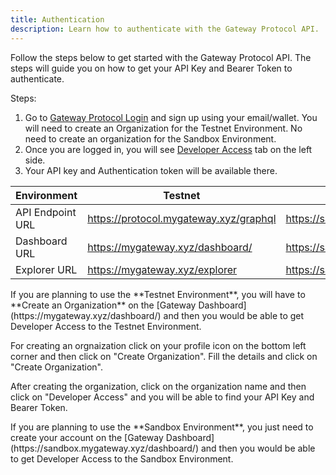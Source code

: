 ```yaml
---
title: Authentication
description: Learn how to authenticate with the Gateway Protocol API.
---
```


Follow the steps below to get started with the Gateway Protocol API. The steps will guide you on how to get your API Key and Bearer Token to authenticate.

Steps:

1. Go to [Gateway Protocol Login](https://mygateway.xyz/login) and sign up using your email/wallet. You will need to create an Organization for the Testnet Environment. No need to create an organization for the Sandbox Environment.
2. Once you are logged in, you will see [Developer Access](https://mygateway.xyz/dashboard/user/developer-access) tab on the left side.
3. Your API key and Authentication token will be available there.

| Environment      | Testnet                                | Sandbox                                        |
| ---------------- | -------------------------------------- | ---------------------------------------------- |
| API Endpoint URL | https://protocol.mygateway.xyz/graphql | https://sandbox.protocol.mygateway.xyz/graphql |
| Dashboard URL    | https://mygateway.xyz/dashboard/       | https://sandbox.mygateway.xyz/dashboard/       |
| Explorer URL     | https://mygateway.xyz/explorer         | https://sandbox.mygateway.xyz/explorer         |

<Note>
  If you are planning to use the **Testnet Environment**, you will have to
  **Create an Organization** on the [Gateway
  Dashboard](https://mygateway.xyz/dashboard/) and then you would be able to get
  Developer Access to the Testnet Environment.

For creating an orgnaization click on your profile icon on the bottom left corner and then click on "Create Organization". Fill the details and click on "Create Organization".

After creating the organization, click on the organization name and then click on "Developer Access" and you will be able to find your API Key and Bearer Token.

</Note>

<Note>
  If you are planning to use the **Sandbox Environment**, you just need to
  create your account on the [Gateway
  Dashboard](https://sandbox.mygateway.xyz/dashboard/) and then you would be
  able to get Developer Access to the Sandbox Environment.
</Note>
